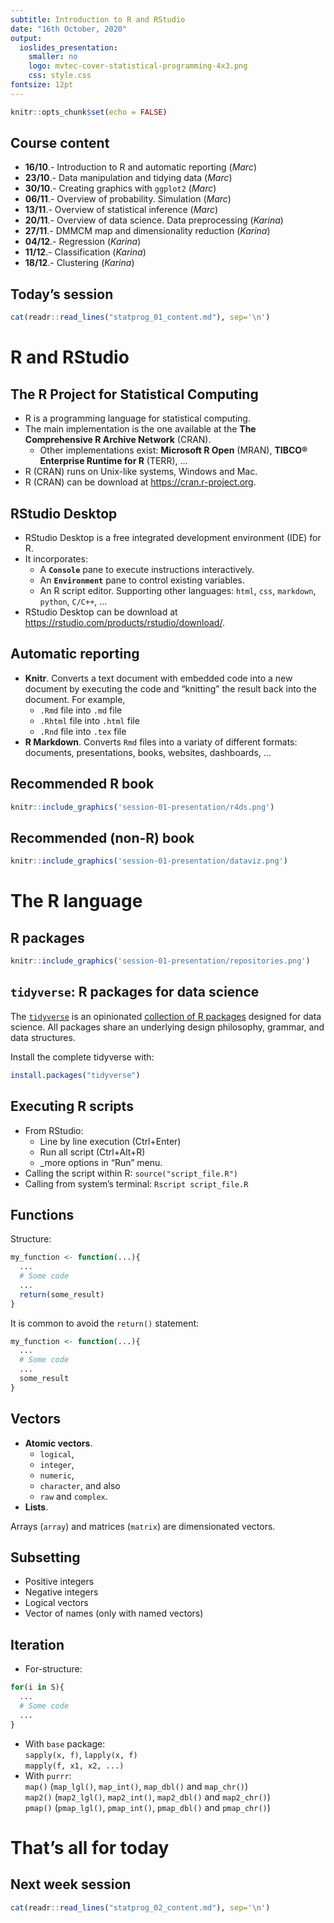 ```yaml
---
subtitle: Introduction to R and RStudio
date: "16th October, 2020"
output: 
  ioslides_presentation: 
    smaller: no
    logo: mvtec-cover-statistical-programming-4x3.png
    css: style.css
fontsize: 12pt
---
```


```r
knitr::opts_chunk$set(echo = FALSE)
```

## Course content

* __16/10__.- Introduction to R and automatic reporting (_Marc_)
* __23/10__.- Data manipulation and tidying data (_Marc_)
* __30/10__.- Creating graphics with `ggplot2` (_Marc_)
* __06/11__.- Overview of probability. Simulation (_Marc_)
* __13/11__.- Overview of statistical inference (_Marc_)
* __20/11__.- Overview of data science. Data preprocessing (_Karina_)
* __27/11__.- DMMCM map and dimensionality reduction (_Karina_)
* __04/12__.- Regression (_Karina_)
* __11/12__.- Classification (_Karina_)
* __18/12__.- Clustering (_Karina_)

## Today's session

```r
cat(readr::read_lines("statprog_01_content.md"), sep='\n')
```

# R and RStudio

## The R Project for Statistical Computing

* R is a programming language for statistical computing.
* The main implementation is the one available at the __The Comprehensive R Archive Network__ (CRAN). 
  * Other implementations exist:  __Microsoft R Open__ (MRAN), __TIBCO® Enterprise Runtime for R__  (TERR), ...
* R (CRAN) runs on Unix-like systems, Windows and Mac.
* R (CRAN) can be download at <https://cran.r-project.org>.

## RStudio Desktop

* RStudio Desktop is a free integrated development environment (IDE) for R.
* It incorporates: 
  * A __`Console`__ pane to execute instructions interactively.
  * An __`Environment`__ pane to control existing variables.
  * An R script editor. Supporting other languages: `html`, `css`,  `markdown`, `python`, `C/C++`, ...
* RStudio Desktop can be download at <https://rstudio.com/products/rstudio/download/>.

## Automatic reporting

* __Knitr__. Converts a text document with embedded code into a new document by executing the code and "knitting" the result back into the document. For example,
  * `.Rmd` file into `.md` file
  * `.Rhtml` file into `.html` file
  * `.Rnd` file into `.tex` file
* __R Markdown__. Converts `Rmd` files into a variaty of different formats: documents, presentations, books, websites, dashboards, ...

## Recommended R book

```r
knitr::include_graphics('session-01-presentation/r4ds.png')
```

## Recommended (non-R) book

```r
knitr::include_graphics('session-01-presentation/dataviz.png')
```

#  The R language

## R packages

```r
knitr::include_graphics('session-01-presentation/repositories.png')
```

## `tidyverse`: R packages for data science

The [`tidyverse`](https://www.tidyverse.org/) is an opinionated [collection of R packages](https://www.tidyverse.org/packages/) designed for data science. All packages share an underlying design philosophy, grammar, and data structures.

Install the complete tidyverse with:

```r
install.packages("tidyverse")
```

## Executing R scripts

* From RStudio:
  * Line by line execution (Ctrl+Enter)
  * Run all script (Ctrl+Alt+R)
  * _more options in "Run" menu.
* Calling the script within R: `source("script_file.R")`
* Calling from system's terminal: `Rscript script_file.R`

## Functions {.smaller}

Structure:

```r
my_function <- function(...){
  ...
  # Some code
  ...
  return(some_result)
}
```

It is common to avoid the `return()` statement:

```r
my_function <- function(...){
  ...
  # Some code
  ...
  some_result
}
```

## Vectors

* __Atomic vectors__.
    * `logical`, 
    * `integer`, 
    * `numeric`, 
    * `character`, and also
    * `raw` and `complex`.
* __Lists__.

Arrays (`array`) and matrices (`matrix`) are dimensionated vectors.

## Subsetting

* Positive integers
* Negative integers
* Logical vectors
* Vector of names (only with named vectors)

## Iteration {.smaller}

* For-structure:

```r
for(i in S){
  ...
  # Some code
  ...
}
```

* With `base` package:<br>
`sapply(x, f)`, `lapply(x, f)`<br>
`mapply(f, x1, x2, ...)`
* With `purrr`: <br>
`map()` (`map_lgl()`, `map_int()`,  `map_dbl()` and `map_chr()`)<br>
`map2()` (`map2_lgl()`, `map2_int()`,  `map2_dbl()` and `map2_chr()`)<br>
`pmap()` (`pmap_lgl()`, `pmap_int()`,  `pmap_dbl()` and `pmap_chr()`)

# That's all for today

## Next week session

```r
cat(readr::read_lines("statprog_02_content.md"), sep='\n')
```
